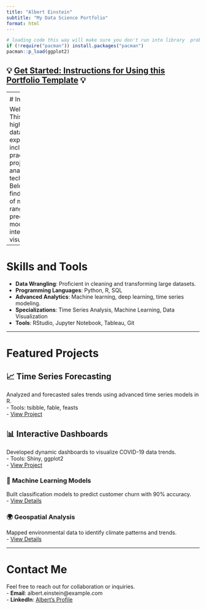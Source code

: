 ```yaml
---
title: "Albert Einstein"
subtitle: "My Data Science Portfolio"
format: html
---
```



<!-- You may want to use pacman to load r libraries. If you clone to a new device, you will have to make sure your r libraries are installed. This option loads and or installs the libraries if needed -->

```r

# loading code this way will make sure you don't run into library  problems when you clone to new device.
if (!require("pacman")) install.packages("pacman")
pacman::p_load(ggplot2)

```



<!-- This link can be remove or edited to be use for one of your links. only here for initial instructions but it is not needed.-->
--- 

## 💡 [Get Started: Instructions for Using this Portfolio Template](instructions.qmd) 💡

--- 
<!-- this 3 lines can also be deleted since they make part of the vizuals for the get started portion of the portfolio. -->

# Introduction

Welcome! This portfolio highlights my data science expertise, including practical projects and analytical techniques. Below, you'll find examples of my work, ranging from predictive modeling to interactive visualizations.

---

# Skills and Tools

- **Data Wrangling**: Proficient in cleaning and transforming large datasets.
- **Programming Languages**: Python, R, SQL
- **Advanced Analytics**: Machine learning, deep learning, time series modeling.
- **Specializations**: Time Series Analysis, Machine Learning, Data Visualization
- **Tools**: RStudio, Jupyter Notebook, Tableau, Git


---

# Featured Projects

## 📈 **Time Series Forecasting**  
Analyzed and forecasted sales trends using advanced time series models in R.  
- Tools: tsibble, fable, feasts  
- [View Project](projects/project1.qmd)

## 📊 **Interactive Dashboards**  
Developed dynamic dashboards to visualize COVID-19 data trends.  
- Tools: Shiny, ggplot2  
- [View Project](projects/project2.qmd)

### 🧠 **Machine Learning Models**  
Built classification models to predict customer churn with 90% accuracy.  
- [View Details](projects/project3.qmd)

### 🌍 **Geospatial Analysis**  
Mapped environmental data to identify climate patterns and trends.  
- [View Details](projects/project3.qmd)

---

# Contact Me

Feel free to reach out for collaboration or inquiries.  
- **Email**: albert.einstein@example.com  
- **LinkedIn**: [Albert's Profile](https://linkedin.com/)  

